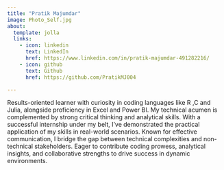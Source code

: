 ```yaml
---
title: "Pratik Majumdar"
image: Photo_Self.jpg
about:
  template: jolla
  links:
    - icon: linkedin
      text: LinkedIn
      href: https://www.linkedin.com/in/pratik-majumdar-491282216/
    - icon: github
      text: Github
      href: https://github.com/PratikMJ004

---
```

Results-oriented learner with curiosity in coding languages like R ,C and Julia, alongside proficiency in Excel and Power
BI. My technical acumen is complemented by strong critical thinking and analytical skills. With a successful internship
under my belt, I've demonstrated the practical application of my skills in real-world scenarios. Known for effective
communication, I bridge the gap between technical complexities and non-technical stakeholders. Eager to contribute
coding prowess, analytical insights, and collaborative strengths to drive success in dynamic environments.